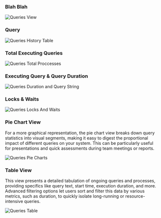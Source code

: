 ### Blah Blah


<img
  className="block dark:block"
  src="/images/queries/full-page.jpg"
  alt="Queries View"
/>


### Query 

<img
  className="block dark:block"
  src="/images/queries/history.jpg"
  alt="Queries History Table"
/>

### Total Executing Queries

<img
  className="block dark:block"
  src="/images/queries/total-processes.jpg"
  alt="Queries Total Proccesses"
/>

### Executing Query & Query Duration

<img
  className="block dark:block"
  src="/images/queries/query-and-duration.jpg"
  alt="Queries Duration and Query String"
/>  

### Locks & Waits

<img
  className="block dark:block"
  src="/images/queries/locks-and-waits.jpg"
  alt="Queries Locks And Waits"
/>  

### Pie Chart View

For a more graphical representation, the pie chart view breaks down query statistics into visual segments, making it easy to digest the proportional impact of different queries on your system. This can be particularly useful for presentations and quick assessments during team meetings or reports.

<img
  className="block dark:block"
  src="/images/queries/pie-charts.jpg"
  alt="Queries Pie Charts"
/>  

### Table View

This view presents a detailed tabulation of ongoing queries and processes, providing specifics like query text, start time, execution duration, and more. Advanced filtering options let users sort and filter this data by various metrics, such as duration, to quickly isolate long-running or resource-intensive queries.

<img
  className="block dark:block"
  src="/images/queries/table.jpg"
  alt="Queries Table"
/>  